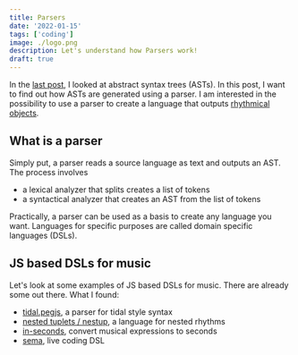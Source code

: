 ```yaml
---
title: Parsers
date: '2022-01-15'
tags: ['coding']
image: ./logo.png
description: Let's understand how Parsers work!
draft: true
---
```


In the [last post](./abstract-syntax-trees), I looked at abstract syntax trees (ASTs).
In this post, I want to find out how ASTs are generated using a parser.
I am interested in the possibility to use a parser to create a language that outputs [rhythmical objects](./rhythmical-objects).

## What is a parser

Simply put, a parser reads a source language as text and outputs an AST.
The process involves

- a lexical analyzer that splits creates a list of tokens
- a syntactical analyzer that creates an AST from the list of tokens

Practically, a parser can be used as a basis to create any language you want.
Languages for specific purposes are called domain specific languages (DSLs).

## JS based DSLs for music

Let's look at some examples of JS based DSLs for music. There are already some out there. What I found:

- [tidal.pegjs](https://www.npmjs.com/package/tidal.pegjs), a parser for tidal style syntax
- [nested tuplets / nestup](https://github.com/cutelabnyc/nested-tuplets), a language for nested rhythms
- [in-seconds](https://github.com/danigb/in-seconds), convert musical expressions to seconds
- [sema](https://github.com/mimic-sussex/sema), live coding DSL

